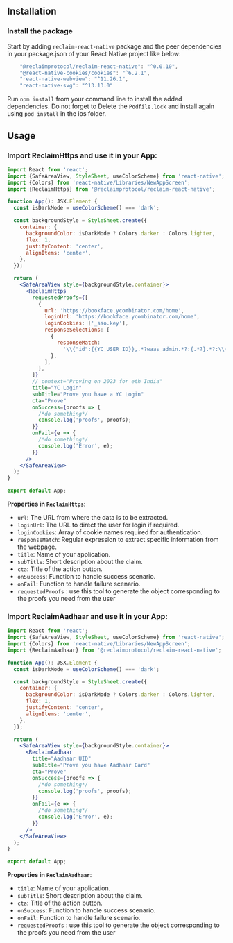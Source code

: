 
<Steps>

## Installation <a name="installation"></a>

### Install the package

Start by adding `reclaim-react-native` package and the peer dependencies in your package.json of your React Native project like below:

```jsx
    "@reclaimprotocol/reclaim-react-native": "^0.0.10",
    "@react-native-cookies/cookies": "^6.2.1",
    "react-native-webview": "^11.26.1",
    "react-native-svg": "^13.13.0"
```

Run `npm install` from your command line to install the added dependencies. Do not forget to Delete the `Podfile.lock` and install again using `pod install` in the ios folder.

## Usage <a name="usage"></a>

### Import ReclaimHttps and use it in your App:

```jsx showLineNumbers filename="App.tsx"
import React from 'react';
import {SafeAreaView, StyleSheet, useColorScheme} from 'react-native';
import {Colors} from 'react-native/Libraries/NewAppScreen';
import {ReclaimHttps} from '@reclaimprotocol/reclaim-react-native';

function App(): JSX.Element {
  const isDarkMode = useColorScheme() === 'dark';

  const backgroundStyle = StyleSheet.create({
    container: {
      backgroundColor: isDarkMode ? Colors.darker : Colors.lighter,
      flex: 1,
      justifyContent: 'center',
      alignItems: 'center',
    },
  });

  return (
    <SafeAreaView style={backgroundStyle.container}>
      <ReclaimHttps
        requestedProofs={[
          {
            url: 'https://bookface.ycombinator.com/home',
            loginUrl: 'https://bookface.ycombinator.com/home',
            loginCookies: ['_sso.key'], 
            responseSelections: [
              {
                responseMatch:
                  '\\{"id":{{YC_USER_ID}},.*?waas_admin.*?:{.*?}.*?:\\{.*?}.*?(?:full_name|first_name).*?}',
              },
            ],
          },
        ]}
        // context="Proving on 2023 for eth India" 
        title="YC Login"
        subTitle="Prove you have a YC Login"
        cta="Prove"
        onSuccess={proofs => {
          /*do something*/
          console.log('proofs', proofs);
        }}
        onFail={e => {
          /*do something*/
          console.log('Error', e);
        }}
      />
    </SafeAreaView>
  );
}

export default App;
```

**Properties in `ReclaimHttps`**:
- `url`: The URL from where the data is to be extracted.
- `loginUrl`: The URL to direct the user for login if required.
- `loginCookies`: Array of cookie names required for authentication.
- `responseMatch`: Regular expression to extract specific information from the webpage.
- `title`: Name of your application.
- `subTitle`: Short description about the claim.
- `cta`: Title of the action button.
- `onSuccess`: Function to handle success scenario.
- `onFail`: Function to handle failure scenario.
- `requestedProofs` : use this tool to generate the object corresponding to the proofs you need from the user


### Import ReclaimAadhaar and use it in your App:

```jsx showLineNumbers filename="App.tsx"
import React from 'react';
import {SafeAreaView, StyleSheet, useColorScheme} from 'react-native';
import {Colors} from 'react-native/Libraries/NewAppScreen';
import {ReclaimAadhaar} from '@reclaimprotocol/reclaim-react-native';

function App(): JSX.Element {
  const isDarkMode = useColorScheme() === 'dark';

  const backgroundStyle = StyleSheet.create({
    container: {
      backgroundColor: isDarkMode ? Colors.darker : Colors.lighter,
      flex: 1,
      justifyContent: 'center',
      alignItems: 'center',
    },
  });

  return (
    <SafeAreaView style={backgroundStyle.container}>
      <ReclaimAadhaar
        title="Aadhaar UID"
        subTitle="Prove you have Aadhaar Card"
        cta="Prove"
        onSuccess={proofs => {
          /*do something*/
          console.log('proofs', proofs);
        }}
        onFail={e => {
          /*do something*/
          console.log('Error', e);
        }}
      />
    </SafeAreaView>
  );
}

export default App;
```
**Properties in `ReclaimAadhaar`**:
- `title`: Name of your application.
- `subTitle`: Short description about the claim.
- `cta`: Title of the action button.
- `onSuccess`: Function to handle success scenario.
- `onFail`: Function to handle failure scenario.
- `requestedProofs` : use this tool to generate the object corresponding to the proofs you need from the user
</Steps>